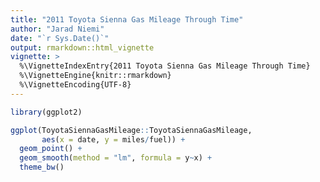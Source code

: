 ```yaml
---
title: "2011 Toyota Sienna Gas Mileage Through Time"
author: "Jarad Niemi"
date: "`r Sys.Date()`"
output: rmarkdown::html_vignette
vignette: >
  %\VignetteIndexEntry{2011 Toyota Sienna Gas Mileage Through Time}
  %\VignetteEngine{knitr::rmarkdown}
  %\VignetteEncoding{UTF-8}
---
```


```r
library(ggplot2)

ggplot(ToyotaSiennaGasMileage::ToyotaSiennaGasMileage, 
       aes(x = date, y = miles/fuel)) +
  geom_point() +
  geom_smooth(method = "lm", formula = y~x) +
  theme_bw()
```
